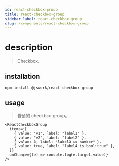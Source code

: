 ```yaml
---
id: react-checkbox-group
title: react-checkbox-group
sidebar_label: react-checkbox-group
slug: /components/react-checkbox-group
---
```


# description

> Checkbox.

## installation

```bash npm2yarn
npm install @jswork/react-checkbox-group
```

## usage

> 普通的 checkbox-group。

```tsx live
<ReactCheckboxGroup
  items={[
    { value: "v1", label: "label1" },
    { value: "v2", label: "label2" },
    { value: 3, label: "label3 is number" },
    { value: true, label: "label4 is bool:true" },
  ]}
  onChange={(e) => console.log(e.target.value)}
/>
```

